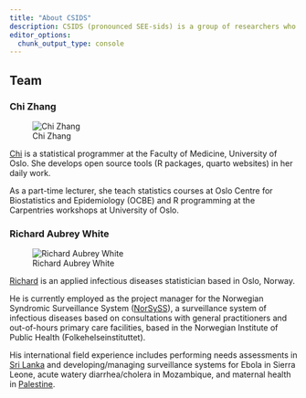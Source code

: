 ```yaml
---
title: "About CSIDS"
description: CSIDS (pronounced SEE-sids) is a group of researchers who are dedicated to improving disease surveillance in the age of data science.
editor_options: 
  chunk_output_type: console
---
```


## Team

### Chi Zhang

::: {.column-margin}
![Chi Zhang](resources/photos/chi.jpg)
:::

[Chi](https://andreaczhang.github.io) is a statistical programmer at the Faculty of Medicine, University of Oslo. She develops open source tools (R packages, quarto websites) in her daily work.

As a part-time lecturer, she teach statistics courses at Oslo Centre for Biostatistics and Epidemiology (OCBE) and R programming at the Carpentries workshops at University of Oslo.

### Richard Aubrey White

::: {.column-margin}
![Richard Aubrey White](resources/photos/richard.jpg)
:::

[Richard](https://www.rwhite.no) is an applied infectious diseases statistician based in Oslo, Norway. 

He is currently employed as the project manager for the Norwegian Syndromic Surveillance System ([NorSySS](https://www.github.com/norsyss/)), a surveillance system of infectious diseases based on consultations with general practitioners and out-of-hours primary care facilities, based in the Norwegian Institute of Public Health (Folkehelseinstituttet).

His international field experience includes performing needs assessments in [Sri Lanka](https://www.rwhite.no/articles/2022-wickremesekera.pdf) and developing/managing surveillance systems for Ebola in Sierra Leone, acute watery diarrhea/cholera in Mozambique, and maternal health in [Palestine](https://www.rwhite.no/articles/2021-isbeih.pdf).
